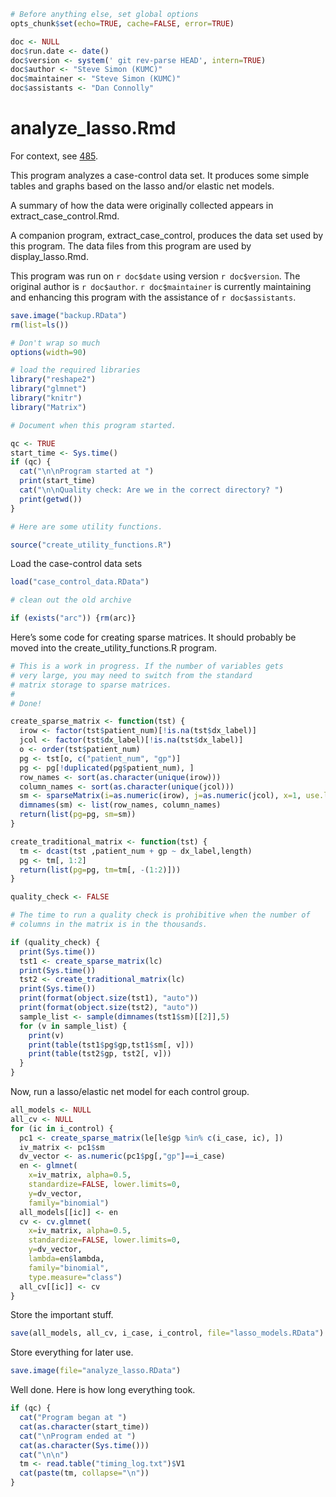 ```r
# Before anything else, set global options
opts_chunk$set(echo=TRUE, cache=FALSE, error=TRUE)

doc <- NULL
doc$run.date <- date()
doc$version <- system(' git rev-parse HEAD', intern=TRUE)
doc$author <- "Steve Simon (KUMC)"
doc$maintainer <- "Steve Simon (KUMC)"
doc$assistants <- "Dan Connolly"
```


analyze_lasso.Rmd
=================
For context, see [485].

[485]: https://informatics.gpcnetwork.org/trac/Project/ticket/485
[bc_qa]: https://bitbucket.org/gpcnetwork/bc_qa

This program analyzes a case-control data set. It produces some simple
tables and graphs based on the lasso and/or elastic net models.

A summary of how the data were originally collected appears in 
extract_case_control.Rmd.

A companion program, extract_case_control, produces the data set
used by this program. The data files from this program are used
by display_lasso.Rmd.

This program was run on `r doc$date` using version `r doc$version`.
The original author is `r doc$author`. `r doc$maintainer`
is currently maintaining and enhancing this program
with the assistance of `r doc$assistants`.


```r
save.image("backup.RData")
rm(list=ls())

# Don't wrap so much
options(width=90)

# load the required libraries
library("reshape2")
library("glmnet")
library("knitr")
library("Matrix")

# Document when this program started.

qc <- TRUE
start_time <- Sys.time()
if (qc) {
  cat("\n\nProgram started at ")
  print(start_time)
  cat("\n\nQuality check: Are we in the correct directory? ")
  print(getwd())
}

# Here are some utility functions.

source("create_utility_functions.R")

```

Load the case-control data sets

```r
load("case_control_data.RData")

# clean out the old archive

if (exists("arc")) {rm(arc)}
```

Here's some code for creating sparse matrices. It should probably be moved
into the create_utility_functions.R program.

```r
# This is a work in progress. If the number of variables gets
# very large, you may need to switch from the standard
# matrix storage to sparse matrices.
#
# Done!

create_sparse_matrix <- function(tst) {
  irow <- factor(tst$patient_num)[!is.na(tst$dx_label)]
  jcol <- factor(tst$dx_label)[!is.na(tst$dx_label)]
  o <- order(tst$patient_num)
  pg <- tst[o, c("patient_num", "gp")]
  pg <- pg[!duplicated(pg$patient_num), ]
  row_names <- sort(as.character(unique(irow)))
  column_names <- sort(as.character(unique(jcol)))
  sm <- sparseMatrix(i=as.numeric(irow), j=as.numeric(jcol), x=1, use.last.ij=TRUE)
  dimnames(sm) <- list(row_names, column_names)
  return(list(pg=pg, sm=sm))
}

create_traditional_matrix <- function(tst) {
  tm <- dcast(tst ,patient_num + gp ~ dx_label,length)
  pg <- tm[, 1:2]
  return(list(pg=pg, tm=tm[, -(1:2)]))
}

quality_check <- FALSE

# The time to run a quality check is prohibitive when the number of
# columns in the matrix is in the thousands.

if (quality_check) {
  print(Sys.time())
  tst1 <- create_sparse_matrix(lc)
  print(Sys.time())
  tst2 <- create_traditional_matrix(lc)
  print(Sys.time())
  print(format(object.size(tst1), "auto"))
  print(format(object.size(tst2), "auto"))
  sample_list <- sample(dimnames(tst1$sm)[[2]],5)
  for (v in sample_list) {
    print(v)
    print(table(tst1$pg$gp,tst1$sm[, v]))
    print(table(tst2$gp, tst2[, v]))
  }
}
```

Now, run a lasso/elastic net model for each control group.

```r
all_models <- NULL
all_cv <- NULL
for (ic in i_control) {
  pc1 <- create_sparse_matrix(le[le$gp %in% c(i_case, ic), ])
  iv_matrix <- pc1$sm
  dv_vector <- as.numeric(pc1$pg[,"gp"]==i_case)
  en <- glmnet(
    x=iv_matrix, alpha=0.5, 
    standardize=FALSE, lower.limits=0, 
    y=dv_vector,
    family="binomial")
  all_models[[ic]] <- en
  cv <- cv.glmnet(
    x=iv_matrix, alpha=0.5,
    standardize=FALSE, lower.limits=0, 
    y=dv_vector,
    lambda=en$lambda,
    family="binomial",
    type.measure="class")
  all_cv[[ic]] <- cv
}
```

Store the important stuff.

```r
save(all_models, all_cv, i_case, i_control, file="lasso_models.RData")
```

Store everything for later use.

```r
save.image(file="analyze_lasso.RData")
```

Well done. Here is how long everything took.

```r
if (qc) {
  cat("Program began at ")
  cat(as.character(start_time))
  cat("\nProgram ended at ")
  cat(as.character(Sys.time()))
  cat("\n\n")
  tm <- read.table("timing_log.txt")$V1
  cat(paste(tm, collapse="\n"))
}
```
